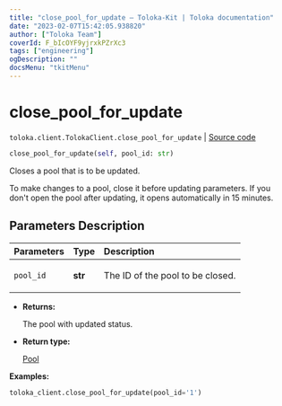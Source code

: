 ```yaml
---
title: "close_pool_for_update — Toloka-Kit | Toloka documentation"
date: "2023-02-07T15:42:05.938820"
author: ["Toloka Team"]
coverId: F_bIcOYF9yjrxkPZrXc3
tags: ["engineering"]
ogDescription: ""
docsMenu: "tkitMenu"
---
```


# close_pool_for_update
`toloka.client.TolokaClient.close_pool_for_update` | [Source code](https://github.com/Toloka/toloka-kit/blob/v1.1.3/src/client/__init__.py#L1379)

```python
close_pool_for_update(self, pool_id: str)
```

Closes a pool that is to be updated.

To make changes to a pool, close it before updating parameters.
If you don't open the pool after updating, it opens automatically in 15 minutes.

## Parameters Description

| Parameters | Type | Description |
| :----------| :----| :-----------|
`pool_id`|**str**|<p>The ID of the pool to be closed.</p>

* **Returns:**

  The pool with updated status.

* **Return type:**

  [Pool](/docs/toloka-kit/reference/toloka.client.pool.Pool)

**Examples:**

```python
toloka_client.close_pool_for_update(pool_id='1')
```
